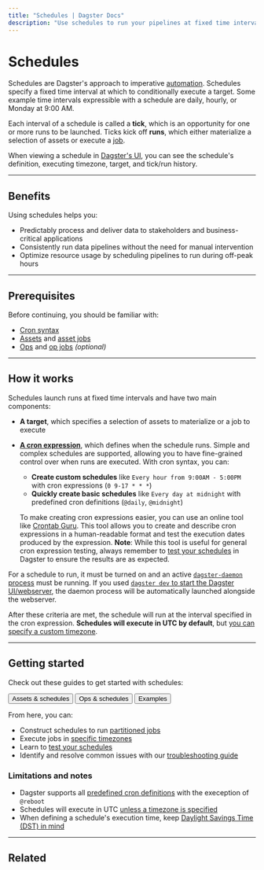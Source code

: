 ```yaml
---
title: "Schedules | Dagster Docs"
description: "Use schedules to run your pipelines at fixed time intervals."
---
```


# Schedules

Schedules are Dagster's approach to imperative [automation](/concepts/automation). Schedules specify a fixed time interval at which to conditionally execute a target. Some example time intervals expressible with a schedule are daily, hourly, or Monday at 9:00 AM.

Each interval of a schedule is called a **tick**, which is an opportunity for one or more runs to be launched. Ticks kick off **runs**, which either materialize a selection of assets or execute a [job](/concepts/ops-jobs-graphs/jobs).

When viewing a schedule in [Dagster's UI](/concepts/webserver/ui), you can see the schedule's definition, executing timezone, target, and tick/run history.

---

## Benefits

Using schedules helps you:

- Predictably process and deliver data to stakeholders and business-critical applications
- Consistently run data pipelines without the need for manual intervention
- Optimize resource usage by scheduling pipelines to run during off-peak hours

---

## Prerequisites

Before continuing, you should be familiar with:

- [Cron syntax](https://en.wikipedia.org/wiki/Cron)
- [Assets](/concepts/assets/software-defined-assets) and [asset jobs](/concepts/assets/asset-jobs)
- [Ops](/concepts/ops-jobs-graphs/ops) and [op jobs](/concepts/ops-jobs-graphs/op-jobs) _(optional)_

---

## How it works

Schedules launch runs at fixed time intervals and have two main components:

- **A target**, which specifies a selection of assets to materialize or a job to execute
- [**A cron expression**](https://en.wikipedia.org/wiki/Cron), which defines when the schedule runs. Simple and complex schedules are supported, allowing you to have fine-grained control over when runs are executed. With cron syntax, you can:

  - **Create custom schedules** like `Every hour from 9:00AM - 5:00PM` with cron expressions (`0 9-17 * * *`)
  - **Quickly create basic schedules** like `Every day at midnight` with predefined cron definitions (`@daily`, `@midnight`)

  To make creating cron expressions easier, you can use an online tool like [Crontab Guru](https://crontab.guru/). This tool allows you to create and describe cron expressions in a human-readable format and test the execution dates produced by the expression. **Note**: While this tool is useful for general cron expression testing, always remember to [test your schedules](/concepts/automation/schedules/testing) in Dagster to ensure the results are as expected.

For a schedule to run, it must be turned on and an active [`dagster-daemon` process](/deployment/dagster-daemon) must be running. If you used [`dagster dev` to start the Dagster UI/webserver](/guides/running-dagster-locally), the daemon process will be automatically launched alongside the webserver.

After these criteria are met, the schedule will run at the interval specified in the cron expression. **Schedules will execute in UTC by default**, but [you can specify a custom timezone](/concepts/automation/schedules/customizing-executing-timezones).

---

## Getting started

Check out these guides to get started with schedules:

<div className="w-full inline-flex flex-col space-y-2 md:space-y-0 md:flex-row md:space-x-4">
  <Button link="/concepts/automation/schedules/automating-assets-schedules-jobs">
    Assets & schedules
  </Button>
  <Button link="/concepts/automation/schedules/automating-ops-schedules-jobs">
    Ops & schedules
  </Button>
  <Button link="/concepts/automation/schedules/examples" style="secondary">
    Examples
  </Button>
</div>

From here, you can:

- Construct schedules to run [partitioned jobs](/concepts/automation/schedules/partitioned-schedules)
- Execute jobs in [specific timezones](/concepts/automation/schedules/customizing-executing-timezones)
- Learn to [test your schedules](/concepts/automation/schedules/testing)
- Identify and resolve common issues with our [troubleshooting guide](/concepts/automation/schedules/troubleshooting)

### Limitations and notes

- Dagster supports all [predefined cron definitions](https://en.wikipedia.org/wiki/Cron#Nonstandard_predefined_scheduling_definitions) with the exeception of `@reboot`
- Schedules will execute in UTC [unless a timezone is specified](/concepts/automation/schedules/customizing-executing-timezones)
- When defining a schedule's execution time, keep [Daylight Savings Time (DST) in mind](/concepts/automation/schedules/customizing-executing-timezones#execution-times-and-daylight-savings-time)

---

## Related

<ArticleList>
  <ArticleListItem
    title="Automation"
    href="/concepts/automation"
  ></ArticleListItem>
  <ArticleListItem
    title="Running Dagster locally"
    href="/guides/running-dagster-locally"
  ></ArticleListItem>
  <ArticleListItem
    title="Wikipedia - Cron"
    href="https://en.wikipedia.org/wiki/Cron"
  ></ArticleListItem>
  <ArticleListItem
    title="dagster-daemon"
    href="/deployment/dagster-daemon"
  ></ArticleListItem>
  <ArticleListItem
    title="Crontab Guru"
    href="https://crontab.guru/"
  ></ArticleListItem>
</ArticleList>
